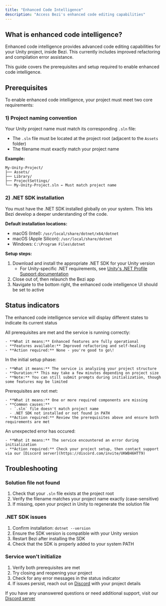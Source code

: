 ```yaml
---
title: "Enhanced Code Intelligence"
description: "Access Bezi's enhanced code editing capabilities"
---
```


## What is enhanced code intelligence?

Enhanced code intelligence provides advanced code editing capabilities for your Unity project, inside Bezi. This currently includes improved refactoring and compilation error assistance.

This guide covers the prerequisites and setup required to enable enhanced code intelligence.

## Prerequisites

To enable enhanced code intelligence, your project must meet two core requirements:

### 1) Project naming convention

Your Unity project name must match its corresponding `.sln` file:

- The `.sln` file must be located at the project root (adjacent to the `Assets` folder)
- The filename must exactly match your project name

**Example:**

```
My-Unity-Project/
├── Assets/
├── Library/
├── ProjectSettings/
└── My-Unity-Project.sln ← Must match project name
```

### 2) .NET SDK installation

You must have the .NET SDK installed globally on your system. This lets Bezi develop a deeper understanding of the code.

**Default installation locations:**

- macOS (Intel): `/usr/local/share/dotnet/x64/dotnet`
- macOS (Apple Silicon): `/usr/local/share/dotnet`
- Windows: `C:\Program Files\dotnet`

**Setup steps:**

1. Download and install the appropriate .NET SDK for your Unity version
   - For Unity-specific .NET requirements, see [Unity's .NET Profile Support documentation](https://docs.unity3d.com/2022.3/Documentation/Manual/dotnetProfileSupport.html)
2. Close out of, then relaunch the Bezi app
3. Navigate to the bottom right, the enhanced code intelligence UI should be set to active

## Status indicators

The enhanced code intelligence service will display different states to indicate its current status

<AccordionGroup>
  <Accordion title="Active">
    All prerequisites are met and the service is running correctly:

    - **What it means:** Enhanced features are fully operational
    - **Features available:** Improved refactoring and self-healing
    - **Action required:** None - you're good to go\!
  </Accordion>
  <Accordion title="Initializing">
    In the initial setup phase:

    - **What it means:** The service is analyzing your project structure
    - **Duration:** This may take a few minutes depending on project size
    - **Note:** You can still submit prompts during initialization, though some features may be limited
  </Accordion>
  <Accordion title="Missing dependencies">
    Prerequisites are not met:

    - **What it means:** One or more required components are missing
    - **Common causes:**
      - `.sln` file doesn't match project name
      - .NET SDK not installed or not found in PATH
    - **Action required:** Review the prerequisites above and ensure both requirements are met
  </Accordion>
  <Accordion title="Inactive">
    An unexpected error has occured:

    - **What it means:** The service encountered an error during initialization
    - **Action required:** Check your project setup, then contact support via our [Discord server](https://discord.com/invite/UKWB46HTT9)
  </Accordion>
</AccordionGroup>

## Troubleshooting

### Solution file not found

1. Check that your `.sln` file exists at the project root
2. Verify the filename matches your project name exactly (case-sensitive)
3. If missing, open your project in Unity to regenerate the solution file

### .NET SDK issues

1. Confirm installation: `dotnet --version`
2. Ensure the SDK version is compatible with your Unity version
3. Restart Bezi after installing the SDK
4. Check that the SDK is properly added to your system PATH

### Service won't initialize

1. Verify both prerequisites are met
2. Try closing and reopening your project
3. Check for any error messages in the status indicator
4. If issues persist, reach out on [Discord](https://discord.com/invite/UKWB46HTT9) with your project details

If you have any unanswered questions or need additional support, visit our [Discord server](https://discord.com/invite/UKWB46HTT9)